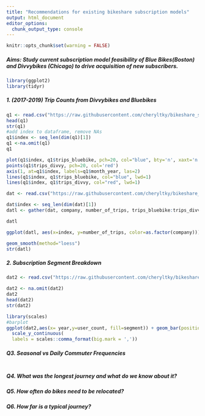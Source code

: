 ```yaml
---
title: "Recommendations for existing bikeshare subscription models"
output: html_document
editor_options: 
  chunk_output_type: console
---
```


```r
knitr::opts_chunk$set(warning = FALSE)
```
##### Aims: Study current subscription model feasibility of Blue Bikes(Boston) and Divvybikes (Chicago) to drive acquisition of new subscribers.

```r
library(ggplot2)
library(tidyr)
```
##### 1. (2017-2019) Trip Counts from Divvybikes and Bluebikes

```r
q1 <- read.csv("https://raw.githubusercontent.com/cheryltky/bikeshare_studies/main/csvdata/Q1.csv", sep=",", header = T)
head(q1)
str(q1)
#add index to dataframe, remove NAs
q1$index <- seq_len(dim(q1)[1])
q1 <-na.omit(q1)
q1
```


```r

plot(q1$index, q1$trips_bluebike, pch=20, col="blue", bty='n', xaxt='n', xlab='', ylab="Number of Trips", ylim=c(min(c(q1$trips_bluebike, q1$trips_divvy)), max(c(q1$trips_bluebike, q1$trips_divvy))))
points(q1$trips_divvy, pch=20, col='red')
axis(1, at=q1$index, labels=q1$month_year, las=2)
lines(q1$index, q1$trips_bluebike, col="blue", lwd=1)
lines(q1$index, q1$trips_divvy, col="red", lwd=1)

```


```r
dat <- read.csv("https://raw.githubusercontent.com/cheryltky/bikeshare_studies/main/csvdata/Q1.csv", sep=",", header = T)

dat$index <- seq_len(dim(dat)[1])
datl <- gather(dat, company, number_of_trips, trips_bluebike:trips_divvy)

datl

ggplot(datl, aes(x=index, y=number_of_trips, color=as.factor(company))) + geom_point() + scale_x_continuous(breaks=dat$index, labels=dat$month_year) + theme(axis.text.x = element_text(angle=90)) + xlab("Date") + ylab("Number of Trips") + geom_line(data = datl, aes(x=index, y=number_of_trips))

geom_smooth(method="loess")
str(datl)
```

##### 2. Subscription Segment Breakdown
```r
dat2 <- read.csv("https://raw.githubusercontent.com/cheryltky/bikeshare_studies/main/csvdata/q2.csv", fileEncoding="UTF-8-BOM", na.strings = '..',sep = ",", header=T)

dat2 <- na.omit(dat2)
dat2
head(dat2)
str(dat2)

library(scales)
#barplot
ggplot(dat2,aes(x= year,y=user_count, fill=segment)) + geom_bar(position ="dodge", stat="identity")+
  scale_y_continuous(
  labels = scales::comma_format(big.mark = ','))

```

##### Q3. Seasonal vs Daily Commuter Frequencies

```r-seasonaltrends

```

##### Q4. What was the longest journey and what do we know about it?
##### Q5. How often do bikes need to be relocated?
##### Q6. How far is a typical journey?
